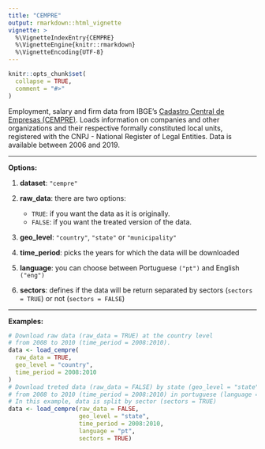 ```yaml
---
title: "CEMPRE"
output: rmarkdown::html_vignette
vignette: >
  %\VignetteIndexEntry{CEMPRE}
  %\VignetteEngine{knitr::rmarkdown}
  %\VignetteEncoding{UTF-8}
---
```


```r
knitr::opts_chunk$set(
  collapse = TRUE,
  comment = "#>"
)
```

Employment, salary and firm data from IBGE's [Cadastro Central de Empresas (CEMPRE)](https://sidra.ibge.gov.br/pesquisa/cempre/tabelas). Loads information on companies and other organizations and their respective formally constituted local units, registered with the CNPJ - National Register of Legal Entities. Data is available between 2006 and 2019.

***
**Options:**

  1. **dataset**: `"cempre"`

  2. **raw_data**: there are two options:
      * `TRUE`: if you want the data as it is originally.
      * `FALSE`: if you want the treated version of the data. 
      
  3. **geo_level**: `"country"`, `"state"` or `"municipality"`    
  
  4. **time_period**: picks the years for which the data will be downloaded

  5. **language**: you can choose between Portuguese `("pt")` and English `("eng")`
  
  6. **sectors**: defines if the data will be return separated by sectors (`sectors = TRUE`) or not (`sectors = FALSE`)
  
***

**Examples:**

```r
# Download raw data (raw_data = TRUE) at the country level
# from 2008 to 2010 (time_period = 2008:2010).
data <- load_cempre(
  raw_data = TRUE,
  geo_level = "country", 
  time_period = 2008:2010
) 
# Download treted data (raw_data = FALSE) by state (geo_level = "state") 
# from 2008 to 2010 (time_period = 2008:2010) in portuguese (language = "pt").
# In this example, data is split by sector (sectors = TRUE)
data <- load_cempre(raw_data = FALSE,
                    geo_level = "state", 
                    time_period = 2008:2010,
                    language = "pt",
                    sectors = TRUE) 
```
